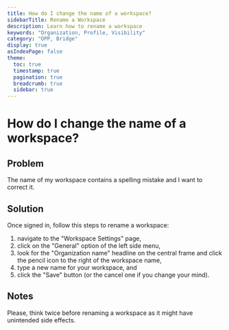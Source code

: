 ```yaml
---
title: How do I change the name of a workspace?
sidebarTitle: Rename a Workspace
description: Learn how to rename a workspace
keywords: "Organization, Profile, Visibility"
category: "OPP, Bridge"
display: true
asIndexPage: false
theme: 
  toc: true
  timestamp: true
  pagination: true
  breadcrumb: true
  sidebar: true
---
```


# How do I change the name of a workspace?

## Problem

The name of my workspace contains a spelling mistake and I want to correct it.

## Solution

Once signed in, follow this steps to rename a workspace:  

1. navigate to the "Workspace Settings" page,  
2. click on the "General" option of the left side menu, 
3. look for the "Organization name" headline on the central frame and click the pencil icon to the right of the workspace name, 
4. type a new name for your workspace, and 
5. click the "Save" button (or the cancel one if you change your mind). 

## Notes 

Please, think twice before renaming a workspace as it might have unintended side effects. 
